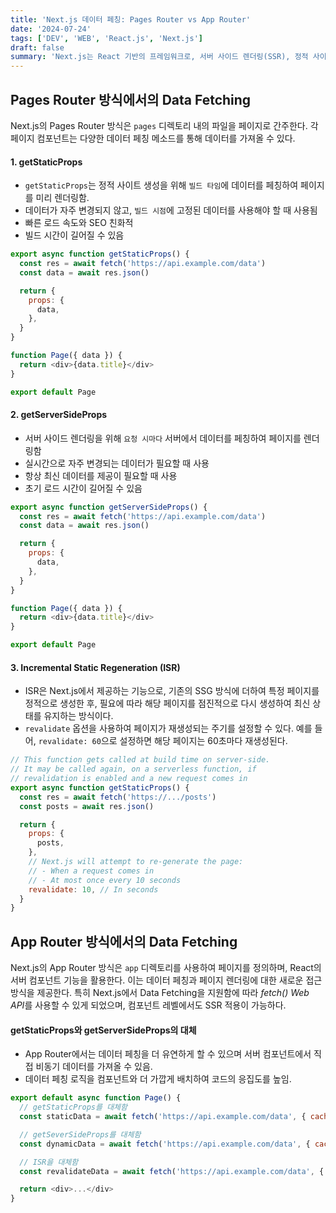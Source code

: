 ```yaml
---
title: 'Next.js 데이터 페칭: Pages Router vs App Router'
date: '2024-07-24'
tags: ['DEV', 'WEB', 'React.js', 'Next.js']
draft: false
summary: 'Next.js는 React 기반의 프레임워크로, 서버 사이드 렌더링(SSR), 정적 사이트 생성(SSG), 클라이언트 사이드 렌더링(CSR) 등 다양한 데이터 페칭 방식과 렌더링 옵션을 제공한다. Next.js에서 데이터 페칭을 어떻게 사용하는지, 특히 Pages Router와 App Router 방식을 비교하여 정리해보자.'
---
```


## Pages Router 방식에서의 Data Fetching

Next.js의 Pages Router 방식은 `pages` 디렉토리 내의 파일을 페이지로 간주한다. 각 페이지 컴포넌트는 다양한 데이터 페칭 메소드를 통해 데이터를 가져올 수 있다.

#### 1. **getStaticProps**

- `getStaticProps`는 정적 사이트 생성을 위해 `빌드 타임`에 데이터를 페칭하여 페이지를 미리 렌더링함.
- 데이터가 자주 변경되지 않고, `빌드 시점`에 고정된 데이터를 사용해야 할 때 사용됨
- 빠른 로드 속도와 SEO 친화적
- 빌드 시간이 길어질 수 있음

```javascript
export async function getStaticProps() {
  const res = await fetch('https://api.example.com/data')
  const data = await res.json()

  return {
    props: {
      data,
    },
  }
}

function Page({ data }) {
  return <div>{data.title}</div>
}

export default Page
```

#### 2. **getServerSideProps**

- 서버 사이드 렌더링을 위해 `요청 시마다` 서버에서 데이터를 페칭하여 페이지를 렌더링함
- 실시간으로 자주 변경되는 데이터가 필요할 때 사용
- 항상 최신 데이터를 제공이 필요할 때 사용
- 초기 로드 시간이 길어질 수 있음

```javascript
export async function getServerSideProps() {
  const res = await fetch('https://api.example.com/data')
  const data = await res.json()

  return {
    props: {
      data,
    },
  }
}

function Page({ data }) {
  return <div>{data.title}</div>
}

export default Page
```

#### 3. **Incremental Static Regeneration (ISR)**

- ISR은 Next.js에서 제공하는 기능으로, 기존의 SSG 방식에 더하여 특정 페이지를 정적으로 생성한 후, 필요에 따라 해당 페이지를 점진적으로 다시 생성하여 최신 상태를 유지하는 방식이다.
- `revalidate` 옵션을 사용하여 페이지가 재생성되는 주기를 설정할 수 있다. 예를 들어, `revalidate: 60`으로 설정하면 해당 페이지는 60초마다 재생성된다.

```javascript
// This function gets called at build time on server-side.
// It may be called again, on a serverless function, if
// revalidation is enabled and a new request comes in
export async function getStaticProps() {
  const res = await fetch('https://.../posts')
  const posts = await res.json()

  return {
    props: {
      posts,
    },
    // Next.js will attempt to re-generate the page:
    // - When a request comes in
    // - At most once every 10 seconds
    revalidate: 10, // In seconds
  }
}
```

## App Router 방식에서의 Data Fetching

Next.js의 App Router 방식은 `app` 디렉토리를 사용하여 페이지를 정의하며, React의 서버 컴포넌트 기능을 활용한다. 이는 데이터 페칭과 페이지 렌더링에 대한 새로운 접근 방식을 제공한다. 특히 Next.js에서 Data Fetching을 지원함에 따라 *fetch() Web API*를 사용할 수 있게 되었으며, 컴포넌트 레벨에서도 SSR 적용이 가능하다.

#### **getStaticProps와 getServerSideProps의 대체**

- App Router에서는 데이터 페칭을 더 유연하게 할 수 있으며 서버 컴포넌트에서 직접 비동기 데이터를 가져올 수 있음.
- 데이터 페칭 로직을 컴포넌트와 더 가깝게 배치하여 코드의 응집도를 높임.

```javascript
export default async function Page() {
  // getStaticProps를 대체함
  const staticData = await fetch('https://api.example.com/data', { cache: 'force-cache' })

  // getSeverSideProps를 대체함
  const dynamicData = await fetch('https://api.example.com/data', { cache: 'no-store' })

  // ISR을 대체함
  const revalidateData = await fetch('https://api.example.com/data', { next: { revalidate: 10 } })

  return <div>...</div>
}
```
